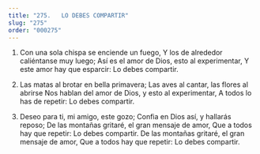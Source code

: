 ```yaml
---
title: "275.   LO DEBES COMPARTIR"
slug: "275"
order: "000275"
---
```


1. Con una sola chispa se enciende un fuego, Y los de alrededor caliéntanse muy luego;
Así es el amor de Dios, esto al experimentar, Y este amor hay que esparcir:
Lo debes compartir.

2. Las matas al brotar en bella primavera; Las aves al cantar, las flores al abrirse Nos hablan del amor de Dios, y esto al experimentar,
A todos lo has de repetir: Lo debes compartir.

3. Deseo para ti, mi amigo, este gozo; Confia en Dios así, y hallarás reposo;
De las montañas gritaré, el gran mensaje de amor,
Que a todos hay que repetir: Lo debes compartir.
De las montañas gritaré, el gran mensaje de amor,
Que a todos hay que repetir: Lo debes compartir.
